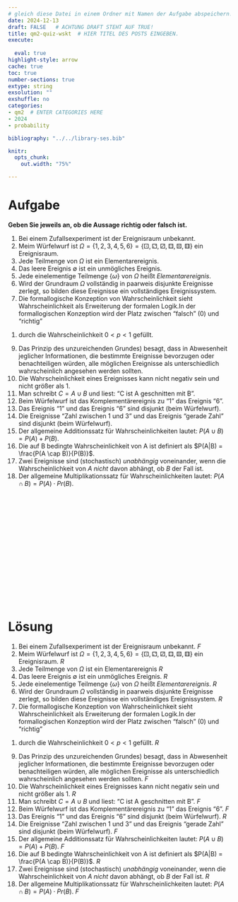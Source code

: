 ```yaml
---
# gleich diese Datei in einem Ordner mit Namen der Aufgabe abspeichern!
date: 2024-12-13
draft: FALSE   # ACHTUNG DRAFT STEHT AUF TRUE!
title: qm2-quiz-wskt  # HIER TITEL DES POSTS EINGEBEN.
execute: 
  
  eval: true 
highlight-style: arrow 
cache: true
toc: true
number-sections: true
extype: string
exsolution: ""
exshuffle: no
categories:
- qm2  # ENTER CATEGORIES HERE
- 2024
- probability

bibliography: "../../library-ses.bib"

knitr:
  opts_chunk:
    out.width: "75%"

---
```






# Aufgabe 


**Geben Sie jeweils an, ob die Aussage richtig oder falsch ist.**



1. Bei einem Zufallsexperiment ist der Ereignisraum unbekannt. 
2. Meim Würfelwurf ist $\Omega = \{ 1,2,3,4,5,6 \} = \{⚀, ⚁, ⚂, ⚃, ⚄, ⚅\}$ ein Ereignisraum. 
3. Jede Teilmenge von $\Omega$ ist ein Elementarereignis.
4. Das leere Ereignis $\emptyset$ ist ein unmögliches Ereignis. 
5. Jede einelementige Teilmenge $\{\omega\}$ von $\Omega$ heißt *Elementarereignis*. 
6. Wird der Grundraum $\Omega$ vollständig in paarweis disjunkte Ereignisse zerlegt, so bilden diese Ereignisse ein vollständiges Ereignissystem. 
7. Die formallogische Konzeption von Wahrscheinlichkeit sieht Wahrscheinlichkeit als Erweiterung der formalen Logik.In der formallogischen Konzeption wird der Platz zwischen "falsch" (0) und "richtig" 
(1) durch die Wahrscheinlichkeit $0<p<1$ gefüllt. 
9.  Das Prinzip des unzureichenden Grundes) besagt, dass in Abwesenheit jeglicher Informationen, die bestimmte Ereignisse bevorzugen oder benachteiligen würden, alle möglichen Ereignisse als unterschiedlich wahrscheinlich angesehen werden sollten. 
10.  Die Wahrscheinlichkeit eines Ereignisses kann nicht negativ sein und nicht größer als 1. 
11. Man schreibt $C = A \cup B$ und liest: "C ist A geschnitten mit B". 
12. Beim Würfelwurf ist das Komplementärereignis zu "1" das Ereignis "6". 
13. Das Ereignis "1" und das Ereignis "6" sind disjunkt (beim Würfelwurf). 
14. Die Ereignisse "Zahl zwischen 1 und 3" und das Ereignis "gerade Zahl" sind disjunkt (beim Würfelwurf). 
15. Der allgemeine Additionssatz für Wahrscheinlichkeiten lautet: $P(A \cup B) = P(A) + P(B)$. 
16. Die auf B bedingte Wahrscheinlichkeit von A ist definiert als $P(A|B) = \frac{P(A \cap B)}{P(B)}$. 
17. Zwei Ereignisse sind (stochastisch) *unabhängig* voneinander, wenn die Wahrscheinlichkeit von $A$ *nicht* davon abhängt, ob $B$ der Fall ist. 
18. Der allgemeine Multiplikationssatz für Wahrscheinlichkeiten lautet: $P(A \cap B) = P(A) \cdot Pr(B)$. 



</br>
</br>
</br>

</br>
</br>
</br>

</br>
</br>
</br>

</br>
</br>
</br>











# Lösung 


1. Bei einem Zufallsexperiment ist der Ereignisraum unbekannt. *F*
2. Meim Würfelwurf ist $\Omega = \{ 1,2,3,4,5,6 \} = \{⚀, ⚁, ⚂, ⚃, ⚄, ⚅\}$ ein Ereignisraum. *R*
3. Jede Teilmenge von $\Omega$ ist ein Elementarereignis *R*
4. Das leere Ereignis $\emptyset$ ist ein unmögliches Ereignis. *R*
5. Jede einelementige Teilmenge $\{\omega\}$ von $\Omega$ heißt *Elementarereignis*. *R*
6. Wird der Grundraum $\Omega$ vollständig in paarweis disjunkte Ereignisse zerlegt, so bilden diese Ereignisse ein vollständiges Ereignissystem. *R*
7. Die formallogische Konzeption von Wahrscheinlichkeit sieht Wahrscheinlichkeit als Erweiterung der formalen Logik.In der formallogischen Konzeption wird der Platz zwischen "falsch" (0) und "richtig" 
(1) durch die Wahrscheinlichkeit $0<p<1$ gefüllt. *R*
9.  Das Prinzip des unzureichenden Grundes) besagt, dass in Abwesenheit jeglicher Informationen, die bestimmte Ereignisse bevorzugen oder benachteiligen würden, alle möglichen Ereignisse als unterschiedlich wahrscheinlich angesehen werden sollten. *F*
10.  Die Wahrscheinlichkeit eines Ereignisses kann nicht negativ sein und nicht größer als 1. *R*
11. Man schreibt $C = A \cup B$ und liest: "C ist A geschnitten mit B". *F*
12. Beim Würfelwurf ist das Komplementärereignis zu "1" das Ereignis "6". *F*
13. Das Ereignis "1" und das Ereignis "6" sind disjunkt (beim Würfelwurf). *R*
14. Die Ereignisse "Zahl zwischen 1 und 3" und das Ereignis "gerade Zahl" sind disjunkt (beim Würfelwurf). *F*
15. Der allgemeine Additionssatz für Wahrscheinlichkeiten lautet: $P(A \cup B) = P(A) + P(B)$. *F*
16. Die auf B bedingte Wahrscheinlichkeit von A ist definiert als $P(A|B) = \frac{P(A \cap B)}{P(B)}$. *R*
17. Zwei Ereignisse sind (stochastisch) *unabhängig* voneinander, wenn die Wahrscheinlichkeit von $A$ *nicht* davon abhängt, ob $B$ der Fall ist. *R*
18. Der allgemeine Multiplikationssatz für Wahrscheinlichkeiten lautet: $P(A \cap B) = P(A) \cdot Pr(B)$. *F*



